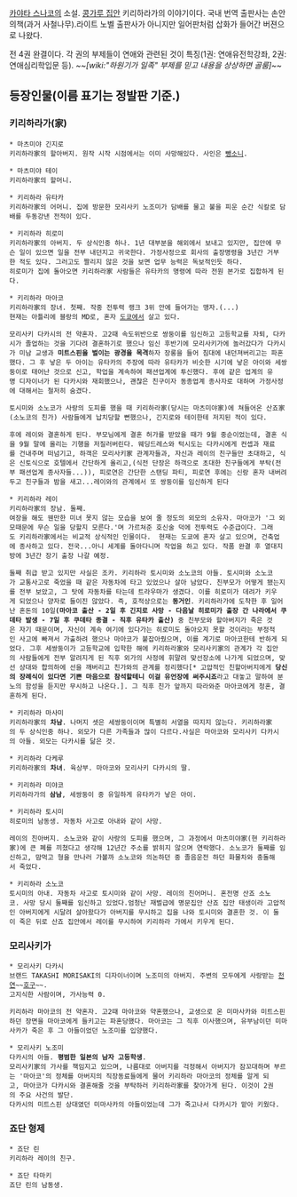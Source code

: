 [[카야타 스나코]]의 소설. [[콩가루 집안]] 키리하라가의 이야기이다.
국내 번역 출판사는 손안의책(과거 사철나무).라이트 노벨 출판사가 아니지만 일어판처럼 삽화가 들어간 버젼으로 나왔다.

전 4권 완결이다. 각 권의 부제들이 연애와 관련된 것이 특징(1권: 연애유전학강좌, 2권: 연애심리학입문 등). ''~~[wiki:"하원기가 일족" 부제를 믿고 내용을 상상하면 골룸]~~''

== 등장인물(이름 표기는 정발판 기준.) ==
=== 키리하라가(家) ===
 * 마츠미야 긴지로
 키리하라家의 할아버지. 원작 시작 시점에서는 이미 사망해있다. 사인은 [[뺑소니]]. 

 * 마츠미야 테이
 키리하라家의 할머니.

 * 키리하라 유타카
 키리하라家의 어머니. 집에 방문한 모리사키 노조미가 담배를 물고 불을 피운 순간 식칼로 담배를 두동강낸 전적이 있다. 

 * 키리하라 히로미
 키리하라家의 아버지. 두 상식인중 하나. 1년 대부분을 해외에서 보내고 있지만, 집안에 무슨 일이 있으면 일을 전부 내던지고 귀국한다. 가정사정으로 회사의 출장명령을 3년간 거부한 적도 있다. 그러고도 짤리지 않은 것을 보면 업무 능력은 독보적인듯 하다.
 히로미가 집에 돌아오면 키리하라家 사람들은 유타카의 명령에 따라 전원 본가로 집합하게 된다.

 * 키리하라 마아코
 키리하라家의 장녀. 첫째. 작중 전투력 랭크 3위 안에 들어가는 맹자.(...)
 현재는 아틀리에 블랑의 MD로, 혼자 [[도쿄]]에서 살고 있다.

 모리사키 다카시의 전 약혼자. 고2때 속도위반으로 쌍둥이를 임신하고 고등학교를 자퇴, 다카시가 졸업하는 것을 기다려 결혼하기로 했으나 임신 후반기에 모리사키가에 놀러갔다가 다카시가 미남 교생과 '''미트스핀을 벌이는 광경을 목격'''하자 장롱을 들어 침대에 내던져버리고는 파혼했다. 그 후 낳은 두 아이는 유타카의 주장에 따라 유타카가 비슷한 시기에 낳은 아이와 세쌍둥이로 태어난 것으로 신고, 학업을 계속하여 패션업계에 투신했다. 후에 같은 업계의 유명 디자이너가 된 다카시와 재회했으나, 괜찮은 친구이자 동종업계 종사자로 대하며 가정사정에 대해서는 철저히 숨겼다.

 토시미와 소노코가 사랑의 도피를 했을 때 키리하라家(당시는 마츠미야家)에 쳐들어온 산죠家(소노코의 친가) 사람들에게 납치당할 뻔했으나, 긴지로와 테이한테 저지된 적이 있다.

 후에 레이와 결혼하게 된다. 부모님에게 결혼 허가를 받았을 때가 9월 중순이었는데, 결혼 식을 9월 말에 올리는 기행을 저질러버린다. 웨딩드레스와 턱시도는 다카시에게 컨셉과 재료를 건내주며 떠넘기고, 하객은 모리사키家 관계자들과, 자신과 레이의 친구들만 초대하고, 식은 신토식으로 호텔에서 간단하게 올리고,(식전 단장은 하객으로 초대한 친구들에게 부탁(전부 패션업계 종사자들...)), 피로연은 간단한 스탠딩 파티, 피로연 후에는 신랑 혼자 내버려두고 친구들과 밤을 새고...레이와의 관계에서 또 쌍둥이를 임신하게 된다

 * 키리하라 레이
 키리하라家의 장남. 둘째.
 여장을 해도 웬만한 미녀 못지 않는 모습을 보여 줄 정도의 외모의 소유자. 마아코가 '그 외모때문에 무슨 일을 당할지 모른다.'며 가르쳐준 호신술 덕에 전투력도 수준급이다. 그래도 키리하라家에서는 비교적 상식적인 인물이다.  현재는 도쿄에 혼자 살고 있으며, 건축업에 종사하고 있다. 전국...아니 세계를 돌아다니며 작업을 하고 있다. 작품 완결 후 열대지방에 3년간 장기 출장 나갈 예정.

 둘째 취급 받고 있지만 사실은 조카. 키리하라 토시미와 소노코의 아들. 토시미와 소노코가 교통사고로 죽었을 때 같은 자동차에 타고 있었으나 살아 남았다. 친부모가 어떻게 됐는지를 전부 보았고, 그 탓에 자동차를 타는데 트라우마가 생겼다. 이를 히로미가 데려가 키우게 되었으나 양자로 들이진 않았다. 즉, 호적상으로는 '''동거인'''. 키리하라가에 도착한 후 일어난 혼돈의 10일'''(마아코 출산 - 2일 후 긴지로 사망 - 다음날 히로미가 출장 간 나라에서 쿠데타 발생 - 7일 후 쿠데타 종결 - 직후 유타카 출산)''' 중 친부모와 할아버지가 죽은 것은 자기 때문이며, 자신이 계속 여기에 있다가는 히로미도 돌아오지 못할 것이라는 부정적인 사고에 빠져서 가출하려 했으나 마아코가 붙잡아줬으며, 이를 계기로 마아코한테 반하게 되었다. 그후 세쌍둥이가 고등학교에 입학한 해에 키리하라家와 모리사키家의 관계가 각 집안의 사람들에게 전부 알려지게 된 직후 외가의 사정에 휘말려 맞선장소에 나가게 되었으며, 맞선 상대와 합의하에 선을 깨버리고 친가와의 관계를 정리했다[* 고압적인 친할아버지에게 '''당신의 장례식이 있다면 기쁜 마음으로 참석할테니 이걸 유언장에 써주시죠'''라고 대놓고 말하여 분노의 함성을 듣지만 무시하고 나온다.]. 그 직후 친가 앞까지 따라와준 마아코에게 청혼, 결혼하게 된다.

 * 키리하라 마사미
 키리하라家의 '''차남'''. 나머지 셋은 세쌍둥이이며 특별히 서열을 따지지 않는다. 키리하라家의 두 상식인중 하나. 외모가 다른 가족들과 많이 다르다.사실은 마아코와 모리사키 다카시의 아들. 외모는 다카시를 닮은 것.

 * 키리하라 다케루
 키리하라家의 '''차녀'''. 육상부. 마아코와 모리사키 다카시의 딸.

 * 키리하라 미야코
 키리하라가의 '''삼남''', 세쌍둥이 중 유일하게 유타카가 낳은 아이.

 * 키리하라 토시미
 히로미의 남동생. 자동차 사고로 아내와 같이 사망.

 레이의 친아버지. 소노코와 같이 사랑의 도피를 했으며, 그 과정에서 마츠미야家(현 키리하라家)에 큰 폐를 끼쳤다고 생각해 12년간 주소를 밝히지 않으며 연락했다. 소노코가 둘째를 임신하고, 맘먹고 형을 만나러 가볼까 소노코와 의논하던 중 졸음운전 하던 화물차와 충돌해서 죽었다.

 * 키리하라 소노코
 토시미의 아내. 자동차 사고로 토시미와 같이 사망. 레이의 친어머니. 혼전명 산죠 소노코. 사망 당시 둘째를 임신하고 있었다.엄청난 재벌급에 명문집안 산죠 집안 태생이라 고압적인 아버지에게 시달려 살아왔다가 아버지를 무시하고 집을 나와 토시미와 결혼한 것. 이 둘이 죽은 뒤로 산죠 집안에서 레이를 무시하여 키리하라 가에서 키우게 된다.

=== 모리사키가 ===
 * 모리사키 다카시
 브랜드 TAKASHI MORISAKI의 디자이너이며 노조미의 아버지. 주변의 모두에게 사랑받는 [[천연]]~~[[호구]]~~.
 고지식한 사람이며, 가사능력 0.

 키리하라 마아코의 전 약혼자. 고2때 마아코와 약혼했으나, 교생으로 온 미마사카와 미트스핀하던 장면을 마아코에게 들키고는 파혼당했다. 마아코는 그 직후 이사했으며, 유부남이던 미마사카가 죽은 후 그 아들이었던 노조미를 입양했다.

 * 모리사키 노조미
 다카시의 아들. '''평범한 일본의 남자 고등학생'''.
 모리사키家의 가사를 책임지고 있으며, 나름대로 아버지를 걱정해서 아버지가 잠꼬대하며 부르는 '마아코'의 정체를 아버지의 직장동료들에게 물어 키리하라 마아코의 정체를 알게 되고, 마아코가 다카시와 결혼해줄 것을 부탁하러 키리하라家를 찾아가게 된다. 이것이 2권의 주요 사건의 발단.
 다카시의 미트스핀 상대였던 미마사카의 아들이었는데 그가 죽고나서 다카시가 맡아 키웠다.

=== 죠단 형제 ===
 * 죠단 린
 키리하라 레이의 친구.

 * 죠단 타마키 
 죠단 린의 남동생.
